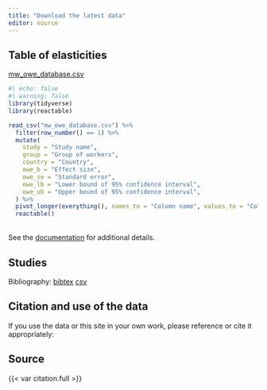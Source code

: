 ```yaml
---
title: "Download the latest data"
editor: source
---
```


## Table of elasticities
[mw_owe_database.csv](mw_owe_database.csv)

```r
#| echo: false
#| warning: false
library(tidyverse)
library(reactable)

read_csv("mw_owe_database.csv") %>% 
  filter(row_number() == 1) %>% 
  mutate(
    study = "Study name",
    group = "Group of workers",
    country = "Country",
    owe_b = "Effect size",
    owe_se = "Standard error",
    owe_lb = "Lower bound of 95% confidence interval",
    owe_ub = "Upper bound of 95% confidence interval",
  ) %>% 
  pivot_longer(everything(), names_to = "Column name", values_to = "Column description") %>% 
  reactable()
```
<br/>
See the [documentation](documentation.html) for additional details.

## Studies
Bibliography: [bibtex](mw_owe_studies.bib) [csv](mw_owe_studies.csv) 

## Citation and use of the data
If you use the data or this site in your own work, please reference or cite it appropriately:

::: {.callout-note}
## Source
{{< var citation.full >}}
:::
